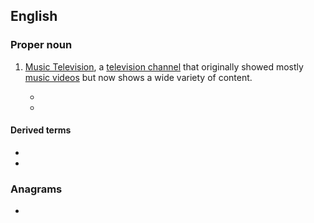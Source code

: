 ==English==
{{rfap|en}}

===Proper noun===
{{en-proper noun}}

# {{lb|en|television}} [[w:MTV|Music Television]], a [[television channel]] that originally showed mostly [[music video]]s but now shows a wide variety of content.
#* {{quote-song|en|year=1985|title=Money for Nothing|author=Sting & Mark Knopfler|album=Brothers in Arms|artist=Dire Straits|passage=I want my, I want my '''MTV''' / Now look at them yo-yo's, that's the way you do it / You play the guitar on the '''MTV''' / That ain't workin', that's the way you do it / Money for nothin', and chicks for free}}
#* {{quote-song|en|year=1990|artist={{w|George Michael}}|album={{w|Listen Without Prejudice Vol. 1}}|title=Freedom! ’90|passage=We won the race, got out of the place / Went back home, got a brand new face for the boys on '''MTV'''}}

====Derived terms====
* {{l|en|KTV}}
* {{l|en|MTV generation}}

===Anagrams===
* {{anagrams|en|a=mtv|MVT|mvt}}